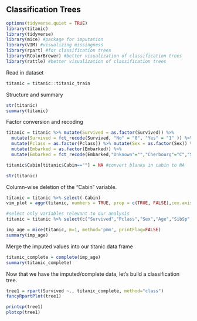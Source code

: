 ## Classification Trees

```r
options(tidyverse.quiet = TRUE)
library(titanic)
library(tidyverse)
library(mice) #package for imputation
library(VIM) #visualizing missingness
library(rpart) #for classification trees
library(RColorBrewer) #better visualization of classification trees
library(rattle) #better visualization of classification trees
```

Read in dataset

```r
titanic = titanic::titanic_train
```

Structure and summary

```r
str(titanic)
summary(titanic)
```

Factor conversion and recoding

```r
titanic = titanic %>% mutate(Survived = as.factor(Survived)) %>% 
  mutate(Survived = fct_recode(Survived, "No" = "0", "Yes" = "1" )) %>%
  mutate(Pclass = as.factor(Pclass)) %>% mutate(Sex = as.factor(Sex)) %>%
  mutate(Embarked = as.factor(Embarked)) %>% 
  mutate(Embarked = fct_recode(Embarked,"Unknown"="","Cherbourg"="C","Southampton"="S","Queenstown"="Q"))

titanic$Cabin[titanic$Cabin==""] = NA #convert blanks in cabin to NA

str(titanic)
```

Column-wise deletion of the "Cabin" variable.

```r
titanic = titanic %>% select(-Cabin) 
vim_plot = aggr(titanic, numbers = TRUE, prop = c(TRUE, FALSE),cex.axis=.7)
```

```r
#select only variables relevant to our analysis
titanic = titanic %>% select(c("Survived","Pclass","Sex","Age","SibSp","Parch","Embarked"))

imp_age = mice(titanic, m=1, method='pmm', printFlag=FALSE)
summary(imp_age)
```

Merge the imputed values into our titanic data frame

```r
titanic_complete = complete(imp_age) 
summary(titanic_complete)
```

Now that we have the imputed/complete data, let's build a classification tree.

```r
tree1 = rpart(Survived ~., titanic_complete, method="class")
fancyRpartPlot(tree1)
```

```r
printcp(tree1)
plotcp(tree1)
```
